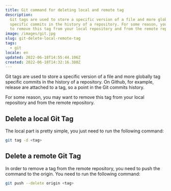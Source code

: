 ```yaml
---
title: Git command for deleting local and remote tag
description:
  Git tags are used to store a specific version of a file and more globally tag
  specific commits in the history of a repository. For some reason, you may want
  to remove this tag from your local repository and from the remote repository.
image: /images/git.jpg
slug: git-delete-local-remote-tag
tags:
  - git
locale: en
updated: 2022-06-18T14:55:44.106Z
created: 2022-06-18T14:32:16.380Z
---
```


Git tags are used to store a specific version of a file and more globally tag specific commits in the history of a repository. On Github, for example, release are attached to a tag, so a point in the Git commits history.

For some reason, you may want to remove this tag from your local repository and from the remote repository.

## Delete a local Git Tag

The local part is pretty simple, you just need to run the following command:

```bash
git tag -d <tag>
```

## Delete a remote Git Tag

In order to remove a tag from the remote repository, you need to push the command to the origin. You need to run the following command:

```bash
git push --delete origin <tag>
```
